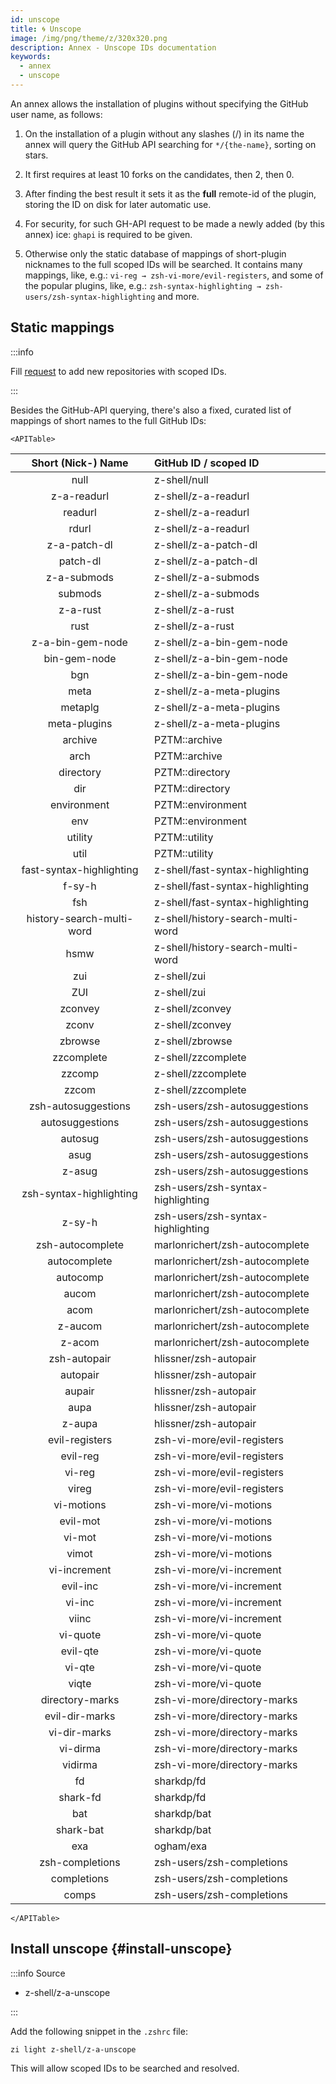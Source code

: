 ```yaml
---
id: unscope
title: 🌀 Unscope
image: /img/png/theme/z/320x320.png
description: Annex - Unscope IDs documentation
keywords:
  - annex
  - unscope
---
```


<!-- @format -->

<!-- TODO: Include image/video/code examples. -->


An annex allows the installation of plugins without specifying the GitHub user name, as follows:

1. On the installation of a plugin without any slashes (/) in its name the annex will query the GitHub API searching for `*/{the-name}`, sorting on stars.

2. It first requires at least 10 forks on the candidates, then 2, then 0.

3. After finding the best result it sets it as the **full** remote-id of the plugin, storing the ID on disk for later automatic use.

4. For security, for such GH-API request to be made a newly added (by this annex) ice: `ghapi` is required to be given.

5. Otherwise only the static database of mappings of short-plugin nicknames to the full scoped IDs will be searched. It contains many mappings, like, e.g.: `vi-reg → zsh-vi-more/evil-registers`, and some of the popular plugins, like, e.g.: `zsh-syntax-highlighting → zsh-users/zsh-syntax-highlighting` and more.

## Static mappings

:::info

Fill [request](https://github.com/z-shell/z-a-unscope/issues/new/choose) to add new repositories with scoped IDs.

:::

Besides the GitHub-API querying, there's also a fixed, curated list of mappings of short names to the full GitHub IDs:

```mdx-code-block
<APITable>
```

|       Short (Nick-) Name                                     | GitHub ID / scoped ID             |
| :-----------------------------------------------------------------------------: | :-------------------------------- |
|           <Highlight color="var(--ifm-color-info)"> null </Highlight>           | z-shell/null                      |
|        <Highlight color="var(--ifm-color-info)"> z-a-readurl </Highlight>       | z-shell/z-a-readurl               |
|          <Highlight color="var(--ifm-color-info)"> readurl </Highlight>         | z-shell/z-a-readurl               |
|           <Highlight color="var(--ifm-color-info)"> rdurl </Highlight>          | z-shell/z-a-readurl               |
|       <Highlight color="var(--ifm-color-info)"> z-a-patch-dl </Highlight>       | z-shell/z-a-patch-dl              |
|         <Highlight color="var(--ifm-color-info)"> patch-dl </Highlight>         | z-shell/z-a-patch-dl              |
|        <Highlight color="var(--ifm-color-info)"> z-a-submods </Highlight>       | z-shell/z-a-submods               |
|          <Highlight color="var(--ifm-color-info)"> submods </Highlight>         | z-shell/z-a-submods               |
|         <Highlight color="var(--ifm-color-info)"> z-a-rust </Highlight>         | z-shell/z-a-rust                  |
|           <Highlight color="var(--ifm-color-info)"> rust </Highlight>           | z-shell/z-a-rust                  |
|     <Highlight color="var(--ifm-color-info)"> z-a-bin-gem-node </Highlight>     | z-shell/z-a-bin-gem-node          |
|       <Highlight color="var(--ifm-color-info)"> bin-gem-node </Highlight>       | z-shell/z-a-bin-gem-node          |
|            <Highlight color="var(--ifm-color-info)"> bgn </Highlight>           | z-shell/z-a-bin-gem-node          |
|           <Highlight color="var(--ifm-color-info)"> meta </Highlight>           | z-shell/z-a-meta-plugins          |
|          <Highlight color="var(--ifm-color-info)"> metaplg </Highlight>         | z-shell/z-a-meta-plugins          |
|       <Highlight color="var(--ifm-color-info)"> meta-plugins </Highlight>       | z-shell/z-a-meta-plugins          |
|          <Highlight color="var(--ifm-color-info)"> archive </Highlight>         | PZTM::archive                     |
|           <Highlight color="var(--ifm-color-info)"> arch </Highlight>           | PZTM::archive                     |
|         <Highlight color="var(--ifm-color-info)"> directory </Highlight>        | PZTM::directory                   |
|            <Highlight color="var(--ifm-color-info)"> dir </Highlight>           | PZTM::directory                   |
|        <Highlight color="var(--ifm-color-info)"> environment </Highlight>       | PZTM::environment                 |
|            <Highlight color="var(--ifm-color-info)"> env </Highlight>           | PZTM::environment                 |
|          <Highlight color="var(--ifm-color-info)"> utility </Highlight>         | PZTM::utility                     |
|           <Highlight color="var(--ifm-color-info)"> util </Highlight>           | PZTM::utility                     |
|  <Highlight color="var(--ifm-color-info)">fast-syntax-highlighting </Highlight> | z-shell/fast-syntax-highlighting  |
|          <Highlight color="var(--ifm-color-info)"> f-sy-h </Highlight>          | z-shell/fast-syntax-highlighting  |
|            <Highlight color="var(--ifm-color-info)"> fsh </Highlight>           | z-shell/fast-syntax-highlighting  |
| <Highlight color="var(--ifm-color-info)">history-search-multi-word </Highlight> | z-shell/history-search-multi-word |
|           <Highlight color="var(--ifm-color-info)"> hsmw </Highlight>           | z-shell/history-search-multi-word |
|            <Highlight color="var(--ifm-color-info)"> zui </Highlight>           | z-shell/zui                       |
|            <Highlight color="var(--ifm-color-info)"> ZUI </Highlight>           | z-shell/zui                       |
|          <Highlight color="var(--ifm-color-info)"> zconvey </Highlight>         | z-shell/zconvey                   |
|           <Highlight color="var(--ifm-color-info)"> zconv </Highlight>          | z-shell/zconvey                   |
|          <Highlight color="var(--ifm-color-info)"> zbrowse </Highlight>         | z-shell/zbrowse                   |
|        <Highlight color="var(--ifm-color-info)"> zzcomplete </Highlight>        | z-shell/zzcomplete                |
|          <Highlight color="var(--ifm-color-info)"> zzcomp </Highlight>          | z-shell/zzcomplete                |
|           <Highlight color="var(--ifm-color-info)"> zzcom </Highlight>          | z-shell/zzcomplete                |
|    <Highlight color="var(--ifm-color-info)"> zsh-autosuggestions </Highlight>   | zsh-users/zsh-autosuggestions     |
|      <Highlight color="var(--ifm-color-info)"> autosuggestions </Highlight>     | zsh-users/zsh-autosuggestions     |
|          <Highlight color="var(--ifm-color-info)"> autosug </Highlight>         | zsh-users/zsh-autosuggestions     |
|           <Highlight color="var(--ifm-color-info)"> asug </Highlight>           | zsh-users/zsh-autosuggestions     |
|          <Highlight color="var(--ifm-color-info)"> z-asug </Highlight>          | zsh-users/zsh-autosuggestions     |
|  <Highlight color="var(--ifm-color-info)"> zsh-syntax-highlighting </Highlight> | zsh-users/zsh-syntax-highlighting |
|          <Highlight color="var(--ifm-color-info)"> z-sy-h </Highlight>          | zsh-users/zsh-syntax-highlighting |
|     <Highlight color="var(--ifm-color-info)"> zsh-autocomplete </Highlight>     | marlonrichert/zsh-autocomplete    |
|       <Highlight color="var(--ifm-color-info)"> autocomplete </Highlight>       | marlonrichert/zsh-autocomplete    |
|         <Highlight color="var(--ifm-color-info)"> autocomp </Highlight>         | marlonrichert/zsh-autocomplete    |
|           <Highlight color="var(--ifm-color-info)"> aucom </Highlight>          | marlonrichert/zsh-autocomplete    |
|           <Highlight color="var(--ifm-color-info)"> acom </Highlight>           | marlonrichert/zsh-autocomplete    |
|          <Highlight color="var(--ifm-color-info)"> z-aucom </Highlight>         | marlonrichert/zsh-autocomplete    |
|          <Highlight color="var(--ifm-color-info)"> z-acom </Highlight>          | marlonrichert/zsh-autocomplete    |
|       <Highlight color="var(--ifm-color-info)"> zsh-autopair </Highlight>       | hlissner/zsh-autopair             |
|         <Highlight color="var(--ifm-color-info)"> autopair </Highlight>         | hlissner/zsh-autopair             |
|          <Highlight color="var(--ifm-color-info)"> aupair </Highlight>          | hlissner/zsh-autopair             |
|           <Highlight color="var(--ifm-color-info)"> aupa </Highlight>           | hlissner/zsh-autopair             |
|          <Highlight color="var(--ifm-color-info)"> z-aupa </Highlight>          | hlissner/zsh-autopair             |
|      <Highlight color="var(--ifm-color-info)"> evil-registers </Highlight>      | zsh-vi-more/evil-registers        |
|         <Highlight color="var(--ifm-color-info)"> evil-reg </Highlight>         | zsh-vi-more/evil-registers        |
|          <Highlight color="var(--ifm-color-info)"> vi-reg </Highlight>          | zsh-vi-more/evil-registers        |
|           <Highlight color="var(--ifm-color-info)"> vireg </Highlight>          | zsh-vi-more/evil-registers        |
|        <Highlight color="var(--ifm-color-info)"> vi-motions </Highlight>        | zsh-vi-more/vi-motions            |
|         <Highlight color="var(--ifm-color-info)"> evil-mot </Highlight>         | zsh-vi-more/vi-motions            |
|          <Highlight color="var(--ifm-color-info)"> vi-mot </Highlight>          | zsh-vi-more/vi-motions            |
|           <Highlight color="var(--ifm-color-info)"> vimot </Highlight>          | zsh-vi-more/vi-motions            |
|       <Highlight color="var(--ifm-color-info)"> vi-increment </Highlight>       | zsh-vi-more/vi-increment          |
|         <Highlight color="var(--ifm-color-info)"> evil-inc </Highlight>         | zsh-vi-more/vi-increment          |
|          <Highlight color="var(--ifm-color-info)"> vi-inc </Highlight>          | zsh-vi-more/vi-increment          |
|           <Highlight color="var(--ifm-color-info)"> viinc </Highlight>          | zsh-vi-more/vi-increment          |
|         <Highlight color="var(--ifm-color-info)"> vi-quote </Highlight>         | zsh-vi-more/vi-quote              |
|         <Highlight color="var(--ifm-color-info)"> evil-qte </Highlight>         | zsh-vi-more/vi-quote              |
|          <Highlight color="var(--ifm-color-info)"> vi-qte </Highlight>          | zsh-vi-more/vi-quote              |
|           <Highlight color="var(--ifm-color-info)"> viqte </Highlight>          | zsh-vi-more/vi-quote              |
|      <Highlight color="var(--ifm-color-info)"> directory-marks </Highlight>     | zsh-vi-more/directory-marks       |
|      <Highlight color="var(--ifm-color-info)"> evil-dir-marks </Highlight>      | zsh-vi-more/directory-marks       |
|       <Highlight color="var(--ifm-color-info)"> vi-dir-marks </Highlight>       | zsh-vi-more/directory-marks       |
|         <Highlight color="var(--ifm-color-info)"> vi-dirma </Highlight>         | zsh-vi-more/directory-marks       |
|          <Highlight color="var(--ifm-color-info)"> vidirma </Highlight>         | zsh-vi-more/directory-marks       |
|            <Highlight color="var(--ifm-color-info)"> fd </Highlight>            | sharkdp/fd                        |
|         <Highlight color="var(--ifm-color-info)"> shark-fd </Highlight>         | sharkdp/fd                        |
|            <Highlight color="var(--ifm-color-info)"> bat </Highlight>           | sharkdp/bat                       |
|         <Highlight color="var(--ifm-color-info)"> shark-bat </Highlight>        | sharkdp/bat                       |
|            <Highlight color="var(--ifm-color-info)"> exa </Highlight>           | ogham/exa                         |
|      <Highlight color="var(--ifm-color-info)"> zsh-completions </Highlight>     | zsh-users/zsh-completions         |
|        <Highlight color="var(--ifm-color-info)"> completions </Highlight>       | zsh-users/zsh-completions         |
|           <Highlight color="var(--ifm-color-info)"> comps </Highlight>          | zsh-users/zsh-completions         |

```mdx-code-block
</APITable>
```

## Install unscope {#install-unscope}

:::info Source

- <Link className='github-link' href='https://github.com/z-shell/z-a-unscope'>
    z-shell/z-a-unscope
  </Link>

:::

<Tabs>
  <TabItem value="default" label="Default" default>

Add the following snippet in the `.zshrc` file:

```shell
zi light z-shell/z-a-unscope
```

</TabItem>
</Tabs>

This will allow scoped IDs to be searched and resolved.
